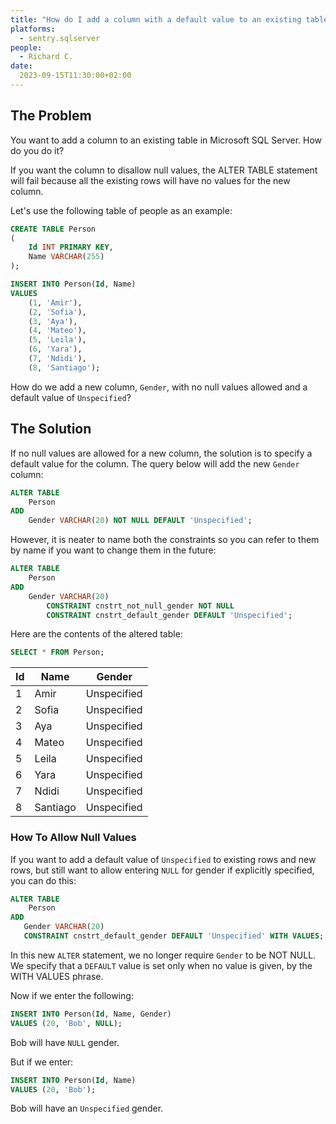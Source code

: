 ```yaml
---
title: "How do I add a column with a default value to an existing table in SQL Server?"
platforms: 
  - sentry.sqlserver
people: 
  - Richard C.
date: 
  2023-09-15T11:30:00+02:00
---
```


## The Problem

You want to add a column to an existing table in Microsoft SQL Server. How do you do it? 

If you want the column to disallow null values, the ALTER TABLE statement will fail because all the existing rows will have no values for the new column.

Let's use the following table of people as an example:

```sql
CREATE TABLE Person
(
    Id INT PRIMARY KEY,
    Name VARCHAR(255)
);

INSERT INTO Person(Id, Name)
VALUES
    (1, 'Amir'),
    (2, 'Sofia'),
    (3, 'Aya'),
    (4, 'Mateo'),
    (5, 'Leila'),
    (6, 'Yara'),
    (7, 'Ndidi'),
    (8, 'Santiago');
```

How do we add a new column, `Gender`, with no null values allowed and a default value of `Unspecified`?

## The Solution

If no null values are allowed for a new column, the solution is to specify a default value for the column. The query below will add the new `Gender` column:

```sql
ALTER TABLE
    Person
ADD
    Gender VARCHAR(20) NOT NULL DEFAULT 'Unspecified';
```

However, it is neater to name both the constraints so you can refer to them by name if you want to change them in the future:

```sql
ALTER TABLE
    Person
ADD
    Gender VARCHAR(20)
        CONSTRAINT cnstrt_not_null_gender NOT NULL
        CONSTRAINT cnstrt_default_gender DEFAULT 'Unspecified';
```

Here are the contents of the altered table:

```sql
SELECT * FROM Person;
```

| Id | Name     | Gender       |
|----|----------|--------------|
| 1  | Amir     | Unspecified  |
| 2  | Sofia    | Unspecified  |
| 3  | Aya      | Unspecified  |
| 4  | Mateo    | Unspecified  |
| 5  | Leila    | Unspecified  |
| 6  | Yara     | Unspecified  |
| 7  | Ndidi    | Unspecified  |
| 8  | Santiago | Unspecified  |

### How To Allow Null Values

If you want to add a default value of `Unspecified` to existing rows and new rows, but still want to allow entering `NULL` for gender if explicitly specified, you can do this:

```sql
ALTER TABLE
    Person
ADD
   Gender VARCHAR(20)
   CONSTRAINT cnstrt_default_gender DEFAULT 'Unspecified' WITH VALUES;
```

In this new `ALTER` statement, we no longer require `Gender` to be NOT NULL. We specify that a `DEFAULT` value is set only when no value is given, by the WITH VALUES phrase.

Now if we enter the following:

```sql
INSERT INTO Person(Id, Name, Gender)
VALUES (20, 'Bob', NULL);
```

Bob will have `NULL` gender.

But if we enter:

```sql
INSERT INTO Person(Id, Name)
VALUES (20, 'Bob');
```

Bob will have an `Unspecified` gender.
